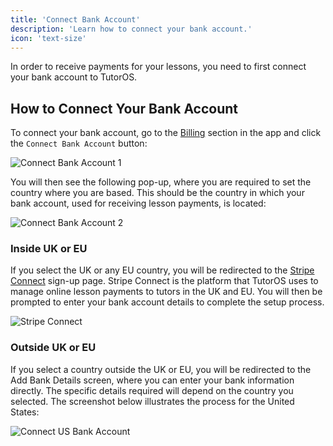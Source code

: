 ```yaml
---
title: 'Connect Bank Account'
description: 'Learn how to connect your bank account.'
icon: 'text-size'
---
```


In order to receive payments for your lessons, you need to first connect your bank account to TutorOS.

## How to Connect Your Bank Account

To connect your bank account, go to the [Billing](https://platform.tutoros.app/billing) section in the app and click the `Connect Bank Account` button:

![Connect Bank Account 1](/images/connect-bank-account-1.png)

You will then see the following pop-up, where you are required to set the country where you are based. This should be the country in which your bank account, used for receiving lesson payments, is located:

![Connect Bank Account 2](/images/connect-bank-account-2.png)

### Inside UK or EU

If you select the UK or any EU country, you will be redirected to the [Stripe Connect](https://stripe.com/connect) sign-up page. Stripe Connect is the platform that TutorOS uses to manage online lesson payments to tutors in the UK and EU. You will then be prompted to enter your bank account details to complete the setup process.

![Stripe Connect](/images/stripe-connect.png)

### Outside UK or EU

If you select a country outside the UK or EU, you will be redirected to the Add Bank Details screen, where you can enter your bank information directly. The specific details required will depend on the country you selected. The screenshot below illustrates the process for the United States:

![Connect US Bank Account](/images/connect-us-bank-account.png)
